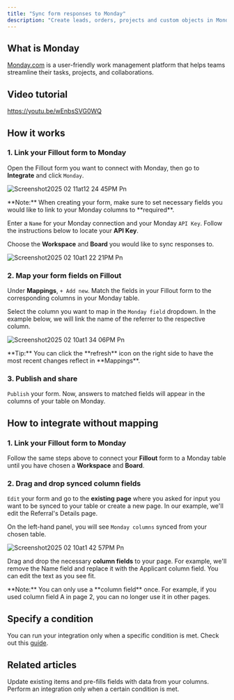 ```yaml
---
title: "Sync form responses to Monday"
description: "Create leads, orders, projects and custom objects in Monday with the Fillout form builder."
---
```


## What is Monday

[Monday.com](http://Monday.com) is a user-friendly work management platform that helps teams streamline their tasks, projects, and collaborations.

## Video tutorial

https://youtu.be/wEnbsSVG0WQ

## How it works

### 1. Link your Fillout form to Monday

Open the Fillout form you want to connect with Monday, then go to **Integrate** and click `Monday`.

![Screenshot2025 02 11at12 24 45PM Pn](/images/Screenshot2025-02-11at12.24.45PM.png)

<Note>
  **Note:** When creating your form, make sure to set necessary fields you would like to link to your Monday columns to **required**.
</Note>

Enter a `Name` for your Monday connection and your Monday `API Key`. Follow the instructions below to locate your **API Key**.

Choose the **Workspace** and **Board** you would like to sync responses to.

![Screenshot2025 02 10at1 22 21PM Pn](/images/Screenshot2025-02-10at1.22.21PM.png)

### 2. Map your form fields on **Fillout**

Under **Mappings**, `+ Add new`. Match the fields in your Fillout form to the corresponding columns in your Monday table.

Select the column you want to map in the `Monday field` dropdown. In the example below, we will link the name of the referrer to the respective column.

![Screenshot2025 02 10at1 34 06PM Pn](/images/Screenshot2025-02-10at1.34.06PM.png)

<Tip>
  **Tip:** You can click the **refresh** icon on the right side to have the most recent changes reflect in **Mappings**.
</Tip>

### 3. Publish and share

`Publish` your form. Now, answers to matched fields will appear in the columns of your table on Monday.

## How to integrate without mapping

### 1. Link your Fillout form to Monday

Follow the same steps above to connect your **Fillout** form to a Monday table until you have chosen a **Workspace** and **Board**.

### 2. Drag and drop synced column fields

`Edit` your form and go to the **existing** **page** where you asked for input you want to be synced to your table or create a new page. In our example, we'll edit the Referral's Details page.

On the left-hand panel, you will see `Monday columns` synced from your chosen table.

![Screenshot2025 02 10at1 42 57PM Pn](/images/Screenshot2025-02-10at1.42.57PM.png)

Drag and drop the necessary **column fields** to your page. For example, we'll remove the Name field and replace it with the Applicant column field. You can edit the text as you see fit.

<Note>
  **Note:** You can only use a **column field** once. For example, if you used column field A in page 2, you can no longer use it in other pages.
</Note>

## Specify a condition

You can run your integration only when a specific condition is met. Check out this [guide](https://www.notion.so/Conditional-integration-logic-180148986f5d47b981b5de5580b00169?pvs=21).

## **Related articles**

<CardGroup cols={3}>
  <Card title="Update existing Monday items" icon="arrow-rotate-right" iconType="regular" color="#FFC738">
    Update existing items and pre-fills fields with data from your columns.
  </Card>
  <Card title="Conditional integration logic" icon="gear-complex" iconType="regular" color="#FFC738">
    Perform an integration only when a certain condition is met.
  </Card>
</CardGroup>
